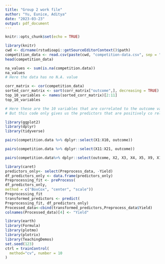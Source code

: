 ---
title: "Group 2 work file"
author: "Yu, Eunice, Aditya"
date: "2023-03-23"
output: pdf_document
---

```{r setup, include=FALSE}
knitr::opts_chunk$set(echo = TRUE)
```

```{r import data, echo=FALSE, warning=FALSE}
library(knitr)
cwd <- dirname(rstudioapi::getSourceEditorContext()$path)
competition_data <- read.csv(paste(cwd, "competition-data.csv", sep = "/"))
head(competition_data)
```

```{r na value}
na_values <- sum(is.na(competition.data))
na_values
# Here the data has no N.A. value
```

```{r cor plot}
corr_matrix <- cor(competition_data)
sorted_corr_matrix <- sort(corr_matrix["outcome",], decreasing = TRUE)
top_10_variables <- names(sorted_corr_matrix)[2:11]
top_10_variables

# Here these are the 10 variables that are correlated to the outcome variable
# But this code only gives us the predictors that are positively co related, thus we decided not to go ahead with these predictors.
```
```{r library}
library(ggplot2)
library(dplyr)
library(tidyverse)

pairs(competition.data %>% dplyr::select(X1:X10, outcome))

pairs(competition.data %>% dplyr::select(X11:X21, outcome))

pairs(competition.data%>% dplyr::select(outcome, X2, X3, X4, X5, X9, X11, X15, X18, X19, X20, X21))
```

```{r,echo=FALSE,warning=FALSE,message=FALSE}
library(caret)
predictors_only<- select(Preprocess_data, -Yield)
df_predictors_only <- data.frame(predictors_only)
Preprocessing_fit <- preProcess(
df_predictors_only,
method = c("BoxCox", "center", "scale"))
Preprocessing_fit
transformed_predictors <- predict(
Preprocessing_fit, df_predictors_only)
Processed_data<-cbind(transformed_predictors,Preprocess_data$Yield)
colnames(Processed_data)[4] <- "Yield"
```

```{r,echo=FALSE,warning=FALSE,message=FALSE}
library(earth)
library(Formula)
library(plotmo)
library(plotrix)
library(TeachingDemos)
set.seed(123)
ctrl = trainControl(
  method="cv", number = 10
)
```